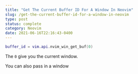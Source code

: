 ```yaml
---
title: "Get The Current Buffer ID For A Window In Neovim"
slug: /get-the-current-buffer-id-for-a-window-in-neovim
type: post
status: complete
category: Neovim
date: 2021-06-16T22:16:43-0400
---
```


```lua
buffer_id = vim.api.nvim_win_get_buf(0)
```

The `0` give you the current window. 

You can also pass in a window


